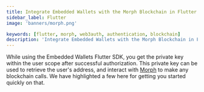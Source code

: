 ```yaml
---
title: Integrate Embedded Wallets with the Morph Blockchain in Flutter
sidebar_label: Flutter
image: 'banners/morph.png'

keywords: [flutter, morph, web3auth, authentication, blockchain]
description: 'Integrate Embedded Wallets with the Morph Blockchain in Flutter | Embedded Wallets'
---
```



<SEO
  title="Integrate Embedded Wallets with the Morph Blockchain in Flutter"
  description="Integrate Embedded Wallets with the Morph Blockchain in Flutter | Embedded Wallets"
  image="https://web3auth.io/docs/banners/morph.png"
  slug="/embedded-wallets/connect-blockchain/evm/morph/flutter"
/>

While using the Embedded Wallets Flutter SDK, you get the private key within the user scope after successful authorization. This private key can be used to retrieve the user's address, and interact with [Morph](https://www.morphl2.io/) to make any blockchain calls. We have highlighted a few here for getting you started quickly on that.

<EVMInteraction />
